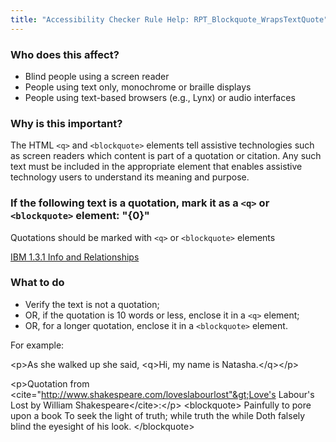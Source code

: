 ```yaml
---
title: "Accessibility Checker Rule Help: RPT_Blockquote_WrapsTextQuote"
---
```


<div className="toolHelp">
<Row>
<Column colLg={5} colMd={3} colSm={4} className="toolLeft">

### Who does this affect?

 * Blind people using a screen reader
 * People using text only, monochrome or braille displays
 * People using text-based browsers (e.g., Lynx) or audio interfaces

### Why is this important?

The HTML `<q>` and `<blockquote>` elements tell assistive technologies such as screen readers which content is part of a quotation or citation. Any such text must be included in the appropriate element that enables assistive technology users to understand its meaning and purpose.

</Column>
<Column colLg={11} colMd={5} colSm={4} className="toolMain">

<div id="locLevel"></div>

### If the following text is a quotation, mark it as a `<q>` or `<blockquote>` element: "{0}"
Quotations should be marked with `<q>` or `<blockquote>` elements

[IBM 1.3.1 Info and Relationships](http://www.ibm.com/able/guidelines/ci162/info_and_relationships.html)

<div id="locSnippet"></div>

### What to do

 * Verify the text is not a quotation;
 * OR, if the quotation is 10 words or less, enclose it in a `<q>` element;
 * OR, for a longer quotation, enclose it in a `<blockquote>` element.

For example:

<CodeSnippet type="multi" light={true}>&lt;p&gt;As she walked up she said, &lt;q&gt;Hi, my name is Natasha.&lt;/q&gt;&lt;/p&gt;
    
&lt;p&gt;Quotation from &lt;cite="http://www.shakespeare.com/loveslabourlost"&gt;Love's Labour's Lost by William Shakespeare&lt;/cite&gt;:&lt;/p&gt;
&lt;blockquote&gt;
    Painfully to pore upon a book
    To seek the light of truth; while truth the while
    Doth falsely blind the eyesight of his look.
&lt;/blockquote&gt;</CodeSnippet>

</Column>
</Row>
</div>
